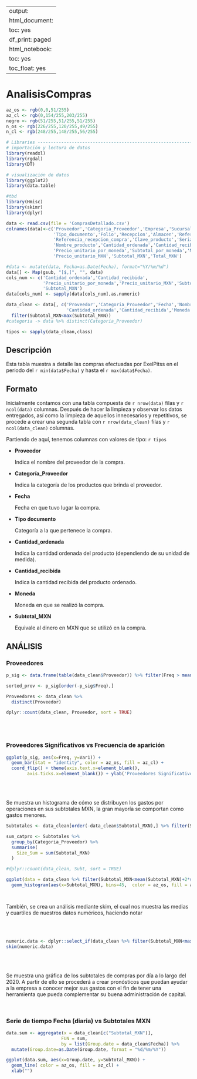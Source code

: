 
---
output:
  html_document:
    toc: yes
    df_print: paged
  html_notebook:
    toc: yes
    toc_float: yes
---
<h1 style="color:rgb(0,154/255,203/255);"> AnalisisCompras </h1>

```r
az_os <- rgb(0,0,51/255)
az_cl <- rgb(0,154/255,203/255)
negro <- rgb(51/255,51/255,51/255)
n_os <- rgb(226/255,120/255,49/255)
n_cl <- rgb(248/255,148/255,56/255)
```






```r
# Libraries ---------------------------------------------------------------
# importación y lectura de datos
library(readxl)
library(rgdal)
library(DT)

# visualización de datos
library(ggplot2)
library(data.table)

#tbd
library(Hmisc)
library(skimr)
library(dplyr)
```


```r
data <- read.csv(file = 'ComprasDetallado.csv')
colnames(data)<-c('Proveedor','Categoria_Proveedor','Empresa','Sucursal','Fecha',
                  'Tipo_documento','Folio','Recepcion','Almacen','Referencia_orden_compra',
                  'Referencia_recepcion_compra','Clave_producto','Serial','Categoria','Notas',
                  'Nombre_producto','Cantidad_ordenada','Cantidad_recibida','Unidad_de_medida',
                  'Precio_unitario_por_moneda','Subtotal_por_moneda','Moneda','Tipo_Cambio',
                  'Precio_unitario_MXN','Subtotal_MXN','Total_MXN')

#data <- mutate(data, Fecha=as.Date(Fecha), format="%Y/%m/%d")
data[] <- Map(gsub, "[$,]", "", data)
cols_num <- c('Cantidad_ordenada','Cantidad_recibida',
              'Precio_unitario_por_moneda','Precio_unitario_MXN','Subtotal_por_moneda',
              'Subtotal_MXN')
data[cols_num] <- sapply(data[cols_num],as.numeric)

data_clean <- data[, c('Proveedor','Categoria_Proveedor','Fecha','Nombre_producto','Tipo_documento',
                       'Cantidad_ordenada','Cantidad_recibida','Moneda','Subtotal_MXN')] %>% 
  filter(Subtotal_MXN<max(Subtotal_MXN))
#categoria -> data %>% distinct(Categoria_Proveedor)

tipos <- sapply(data_clean,class)
```


<h2> Descripción </h2>
Esta tabla muestra a detalle las compras efectuadas por ExelPitss en el periodo del `r min(data$Fecha)` y hasta el `r max(data$Fecha)`.

<h2> Formato </h2>

Inicialmente contamos con una tabla compuesta de `r nrow(data)` filas y `r ncol(data)` columnas.
Después de hacer la limpieza y observar los datos entregados, así como la limpieza de aquellos innecesarios y repetitivos, se procede a crear una segunda tabla con `r nrow(data_clean)` filas y `r ncol(data_clean)` columnas.

Partiendo de aquí, tenemos columnas con valores de tipo:
`r tipos`

* **Proveedor**

  Indica el nombre del proveedor de la compra.

* **Categoría_Proveedor**

  Indica la categoría de los productos que brinda el proveedor.

* **Fecha**
  
  Fecha en que tuvo lugar la compra.

* **Tipo documento**

  Categoría a la que pertenece la compra.

* **Cantidad_ordenada**

  Indica la cantidad ordenada del producto (dependiendo de su unidad de medida).

* **Cantidad_recibida**
  
  Indica la cantidad recibida del producto ordenado.

* **Moneda**

  Moneda en que se realizó la compra.

* **Subtotal_MXN**

  Equivale al dinero en MXN que se utilizó en la compra.



<h2 style="color:rgb(0,154/255,203/255);"> ANÁLISIS </h2>

### Proveedores

```r
p_sig <- data.frame(table(data_clean$Proveedor)) %>% filter(Freq > mean(Freq, na.rm = TRUE))

sorted_prov <- p_sig[order(-p_sig$Freq),]
```

```r
Proveedores <- data_clean %>% 
  distinct(Proveedor)

dplyr::count(data_clean, Proveedor, sort = TRUE)

```

<br>
<br>

### Proveedores Significativos vs Frecuencia de aparición

```r

ggplot(p_sig, aes(x=Freq, y=Var1)) + 
  geom_bar(stat = "identity", color = az_os, fill = az_cl) +
  coord_flip() + theme(axis.text.x=element_blank(),
        axis.ticks.x=element_blank()) + ylab('Proveedores Significativos')

```
<br>
<br>

Se muestra un histograma de cómo se distribuyen los gastos por operaciones en sus subtotales MXN, la gran mayoría se comportan como gastos menores.

```r
Subtotales <- data_clean[order(-data_clean$Subtotal_MXN),] %>% filter(Subtotal_MXN < max(Subtotal_MXN))

sum_catpro <- Subtotales %>%
  group_by(Categoria_Proveedor) %>%
  summarise(
    Size_Sum = sum(Subtotal_MXN)
  ) 

#dplyr::count(data_clean, Subt, sort = TRUE)

ggplot(data = data_clean %>% filter(Subtotal_MXN<mean(Subtotal_MXN)+2*sd(Subtotal_MXN))) + 
  geom_histogram(aes(x=Subtotal_MXN), bins=45,  color = az_os, fill = az_cl)




```

También, se crea un análisis mediante skim, el cual nos muestra las medias y cuartiles de nuestros datos numéricos, haciendo notar 

<br>
<br>

```r
numeric.data <- dplyr::select_if(data_clean %>% filter(Subtotal_MXN<max(Subtotal_MXN)), is.numeric)
skim(numeric.data)
```


<br>
<br>

Se muestra una gráfica de los subtotales de compras por día a lo largo del 2020. A partir de ello se procederá a crear pronósticos que puedan ayudar a la empresa a conocer mejor sus gastos con el fin de tener una herramienta que pueda complementar su buena administración de capital.

<br>

### Serie de tiempo Fecha (diaria) vs Subtotales MXN

```r
data.sum <- aggregate(x = data_clean[c("Subtotal_MXN")],
                     FUN = sum,
                     by = list(Group.date = data_clean$Fecha)) %>% 
  mutate(Group.date=as.Date(Group.date, format = "%d/%m/%Y"))

ggplot(data.sum, aes(x=Group.date, y=Subtotal_MXN)) +
  geom_line( color = az_os, fill = az_cl) + 
  xlab("")
```




























